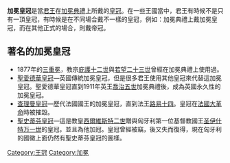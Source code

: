 '''加冕皇冠'''是當[[君王|君王]]在[[加冕典禮|加冕典禮]]上所戴的[[皇冠|皇冠]]。在一些王國當中，君王有時候不是只有一頂皇冠，有時候是在不同場合戴不一樣的皇冠，例如：加冕典禮上戴加冕皇冠，而在其他正式的場合，則戴帝冠。

==著名的加冕皇冠==
* 1877年的[[三重冕|三重冕]]，教宗[[庇護十二世|庇護十二世]]與[[若望二十三世|若望二十三世]]曾經在加冕典禮上使用過。
* [[聖愛德華皇冠|聖愛德華皇冠]]—英國傳統加冕皇冠，但是很多君王使用其他皇冠來代替這加冕皇冠。聖愛德華皇冠直到1911年英王[[喬治五世_(英國)|喬治五世]]加冕典禮後，成為英國永久性的加冕皇冠。
* [[查理曼皇冠|查理曼皇冠]]—歷代法國國王的加冕皇冠，直到法王[[路易十四|路易十四]]。皇冠在[[法國大革命|法國大革命]]時被摧毀。
*[[聖史蒂芬皇冠|聖史蒂芬皇冠]]—這是教皇[[西爾維斯特二世|西爾維斯特二世]]贈與匈牙利第一位基督教國王[[圣伊什特万一世|圣伊什特万一世]]的皇冠，並且為他加冠。皇冠曾經被竊，後又失而復得，現在匈牙利的國徽上面仍然有聖史蒂芬皇冠的圖樣。

[[Category:王冠|Category:王冠]]
[[Category:加冕|Category:加冕]]